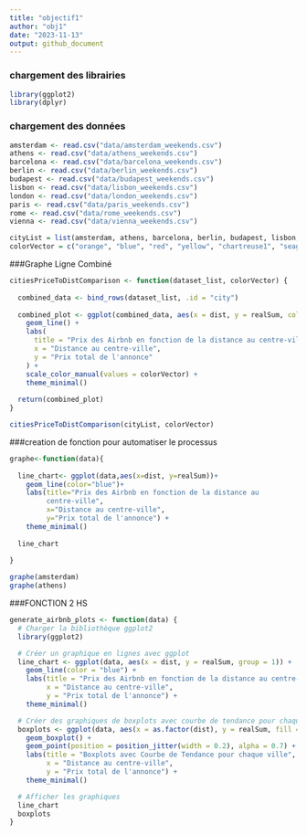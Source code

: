 ```yaml
---
title: "objectif1"
author: "obj1"
date: "2023-11-13"
output: github_document
---
```

### chargement des librairies
```r
library(ggplot2)
library(dplyr)
```

### chargement des données
```r
amsterdam <- read.csv("data/amsterdam_weekends.csv")
athens <- read.csv("data/athens_weekends.csv")
barcelona <- read.csv("data/barcelona_weekends.csv")
berlin <- read.csv("data/berlin_weekends.csv")
budapest <- read.csv("data/budapest_weekends.csv")
lisbon <- read.csv("data/lisbon_weekends.csv")
london <- read.csv("data/london_weekends.csv")
paris <- read.csv("data/paris_weekends.csv")
rome <- read.csv("data/rome_weekends.csv")
vienna <- read.csv("data/vienna_weekends.csv")

cityList = list(amsterdam, athens, barcelona, berlin, budapest, lisbon, london, paris, rome, vienna)
colorVector = c("orange", "blue", "red", "yellow", "chartreuse1", "seagreen", "brown", "thistle","cadetblue1", "gold1")
```

###Graphe Ligne Combiné
```r
citiesPriceToDistComparison <- function(dataset_list, colorVector) {
  
  combined_data <- bind_rows(dataset_list, .id = "city")
  
  combined_plot <- ggplot(combined_data, aes(x = dist, y = realSum, color = city)) +
    geom_line() +
    labs(
      title = "Prix des Airbnb en fonction de la distance au centre-ville",
      x = "Distance au centre-ville",
      y = "Prix total de l'annonce"
    ) +
    scale_color_manual(values = colorVector) +
    theme_minimal()
  
  return(combined_plot)
}

citiesPriceToDistComparison(cityList, colorVector)
```

###creation de fonction pour automatiser le processus

```r
graphe<-function(data){
  
  line_chart<- ggplot(data,aes(x=dist, y=realSum))+
    geom_line(color="blue")+
    labs(title="Prix des Airbnb en fonction de la distance au
         centre-ville",
         x="Distance au centre-ville",
         y="Prix total de l'annonce") +
    theme_minimal()
  
  line_chart
  
}
```


```r
graphe(amsterdam)
graphe(athens)
```

###FONCTION 2 HS
```r
generate_airbnb_plots <- function(data) {
  # Charger la bibliothèque ggplot2
  library(ggplot2)

  # Créer un graphique en lignes avec ggplot
  line_chart <- ggplot(data, aes(x = dist, y = realSum, group = 1)) +
    geom_line(color = "blue") +
    labs(title = "Prix des Airbnb en fonction de la distance au centre-ville",
         x = "Distance au centre-ville",
         y = "Prix total de l'annonce") +
    theme_minimal()

  # Créer des graphiques de boxplots avec courbe de tendance pour chaque ville
  boxplots <- ggplot(data, aes(x = as.factor(dist), y = realSum, fill = as.factor(dist))) +
    geom_boxplot() +
    geom_point(position = position_jitter(width = 0.2), alpha = 0.7) +
    labs(title = "Boxplots avec Courbe de Tendance pour chaque ville",
         x = "Distance au centre-ville",
         y = "Prix total de l'annonce") +
    theme_minimal()

  # Afficher les graphiques
  line_chart
  boxplots
}


```


